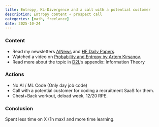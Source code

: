 ```yaml
---
title: Entropy, KL-Divergence and a call with a potential customer
description: Entropy content + prospect call
categories: [math, freelance]
date: 2025-10-24
---
```


### Content
* Read my newsletters [AINews](news.smol.ai){target=_blank} and [HF Daily Papers](https://huggingface.co/papers/){target=_blank}.
* Watched a video on [Probability and Entropy by Artem Kirsanov](https://www.youtube.com/watch?v=KHVR587oW8I){target=_blank}.
* Read more about the topic in [D2L](https://d2l.ai){target=_blank}'s appendix: Information Theory

### Actions
* No AI / ML Code (Only day job code)
* Call with a potential customer for coding a recruitment SaaS for them.
* Chest+Back workout, deload week, 12/20 RPE.

### Conclusion
Spent less time on X (1h max) and more time learning.
